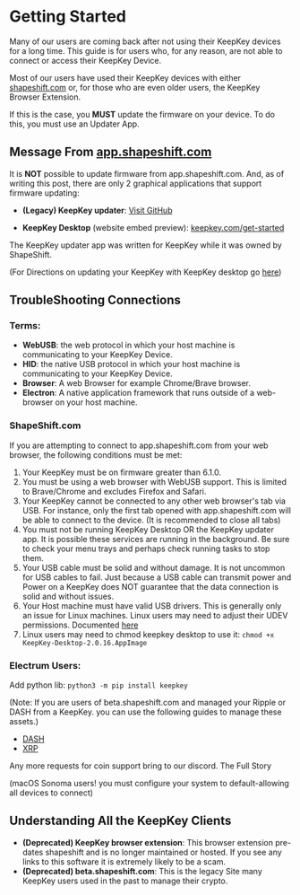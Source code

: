 

# Getting Started

Many of our users are coming back after not using their KeepKey devices for a long time. This guide is for users who, for any reason, are not able to connect or access their KeepKey Device.

Most of our users have used their KeepKey devices with either [shapeshift.com](https://shapeshift.com) or, for those who are even older users, the KeepKey Browser Extension.

If this is the case, you **MUST** update the firmware on your device. To do this, you must use an Updater App.

## Message From [app.shapeshift.com](https://app.shapeshift.com)



It is **NOT** possible to update firmware from app.shapeshift.com. And, as of writing this post, there are only 2 graphical applications that support firmware updating:

- **(Legacy) KeepKey updater**: [Visit GitHub](https://github.com/keepkey/keepkey-updater)

- **KeepKey Desktop** (website embed preview): [keepkey.com/get-started](https://keepkey.com/get-started)

The KeepKey updater app was written for KeepKey while it was owned by ShapeShift.

(For Directions on updating your KeepKey with KeepKey desktop go [here](https://keepkey.com/get-started))

## TroubleShooting Connections

### Terms:

- **WebUSB**: the web protocol in which your host machine is communicating to your KeepKey Device.
- **HID**: the native USB protocol in which your host machine is communicating to your KeepKey Device.
- **Browser**: A web Browser for example Chrome/Brave browser.
- **Electron**: A native application framework that runs outside of a web-browser on your host machine.

### ShapeShift.com

If you are attempting to connect to app.shapeshift.com from your web browser, the following conditions must be met:

1. Your KeepKey must be on firmware greater than 6.1.0.
2. You must be using a web browser with WebUSB support. This is limited to Brave/Chrome and excludes Firefox and Safari.
3. Your KeepKey cannot be connected to any other web browser's tab via USB. For instance, only the first tab opened with app.shapeshift.com will be able to connect to the device. (It is recommended to close all tabs)
4. You must not be running KeepKey Desktop OR the KeepKey updater app. It is possible these services are running in the background. Be sure to check your menu trays and perhaps check running tasks to stop them.
5. Your USB cable must be solid and without damage. It is not uncommon for USB cables to fail. Just because a USB cable can transmit power and Power on a KeepKey does NOT guarantee that the data connection is solid and without issues.
6. Your Host machine must have valid USB drivers. This is generally only an issue for Linux machines. Linux users may need to adjust their UDEV permissions. Documented [here](https://support.shapeshift.com/hc/en-us)
7. Linux users may need to chmod keepkey desktop to use it: `chmod +x KeepKey-Desktop-2.0.16.AppImage`

### Electrum Users:

Add python lib: `python3 -m pip install keepkey`

(Note: If you are users of beta.shapeshift.com and managed your Ripple or DASH from a KeepKey. you can use the following guides to manage these assets.)

- [DASH](https://support.shapeshift.com/hc/en-us/articles/360009219260-Dash-DASH-)
- [XRP](https://support.shapeshift.com/hc/en-us/articles/360009220000-Ripple-XRP-)

Any more requests for coin support bring to our discord. The Full Story

(macOS Sonoma users! you must configure your system to default-allowing all devices to connect)

## Understanding All the KeepKey Clients

- **(Deprecated) KeepKey browser extension**: This browser extension pre-dates shapeshift and is no longer maintained or hosted. If you see any links to this software it is extremely likely to be a scam.
- **(Deprecated) beta.shapeshift.com**: This is the legacy Site many KeepKey users used in the past to manage their crypto.
